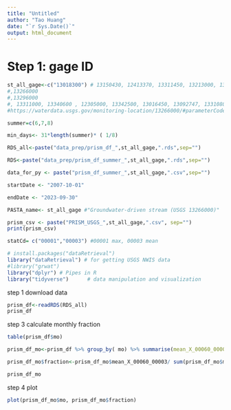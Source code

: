 ```yaml
---
title: "Untitled"
author: "Tao Huang"
date: "`r Sys.Date()`"
output: html_document
---
```


# Step 1: gage ID
```r
st_all_gage<-c("13018300") # 13150430, 12413370, 13311450, 13213000, 13341050, 13139510, 13018300
#,13266000
#,13296000
#, 13311000, 13340600 , 12305000, 13342500, 13016450, 13092747, 13310800, 13192200,13317660, 12322000, 13341000 (no Q)
#https://waterdata.usgs.gov/monitoring-location/13266000/#parameterCode=00065&period=P7D&showMedian=false

summer=c(6,7,8)

min_days<- 31*length(summer)* ( 1/8)

RDS_all<-paste("data_prep/prism_df_",st_all_gage,".rds",sep="")

RDS<-paste("data_prep/prism_df_summer_",st_all_gage,".rds",sep="")

data_for_py <- paste("prism_df_summer_",st_all_gage,".csv",sep="")

startDate <- "2007-10-01"

endDate <- "2023-09-30"

PASTA_name<- st_all_gage #"Groundwater-driven stream (USGS 13266000)"

prism_csv <- paste("PRISM_USGS_",st_all_gage,".csv", sep="")
print(prism_csv)

statCd= c("00001","00003") #00001 max, 00003 mean

```

```r
# install.packages("dataRetrieval")
library("dataRetrieval") # for getting USGS NWIS data
#library("grwat")
library("dplyr") # Pipes in R
library("tidyverse")      # data manipulation and visualization
```

step 1 download data
```r
prism_df<-readRDS(RDS_all)
prism_df
```

step 3 calculate monthly fraction
```r
table(prism_df$mo)

prism_df_mo<-prism_df %>% group_by( mo) %>% summarise(mean_X_00060_00003 = mean( X_00060_00003))

prism_df_mo$fraction<-prism_df_mo$mean_X_00060_00003/ sum(prism_df_mo$mean_X_00060_00003)*100

prism_df_mo
```

step 4 plot
```r
plot(prism_df_mo$mo, prism_df_mo$fraction)
```

```r

```

